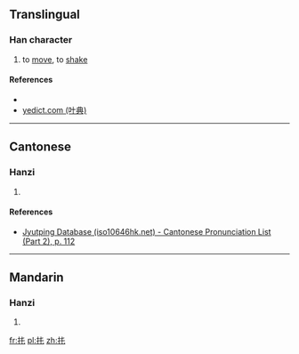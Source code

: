 ==Translingual==

===Han character===
{{Han char|rn=64|rad=手|as=03|sn=6|four=55010|canj=QQU}}

# to [[move]], to [[shake]]

====References====
* {{Han ref|kx=0418.120|dkj=11812|dj=0765.070|hdz=31831.010|uh=6265|ud=25189|bh=C9EC|bd=51692}}
* [http://yedict.com/htm/62/6265.htm yedict.com (叶典)]

----

==Cantonese==

===Hanzi===
{{yue-hanzi|jyut=[[dan3]]|y=dan3}}

# {{defn|lang=yue|sort=手03}}

====References====
* [http://www.iso10646hk.net/jp/document/download.jsp Jyutping Database (iso10646hk.net) - Cantonese Pronunciation List (Part 2), p. 112]

----

==Mandarin==

===Hanzi===
{{cmn-hanzi|pin=[[dèn]] ([[den4]])|wg=ten<sup>4</sup>}}

# {{defn|lang=cmn|sort=手03}}

[[fr:扥]]
[[pl:扥]]
[[zh:扥]]
